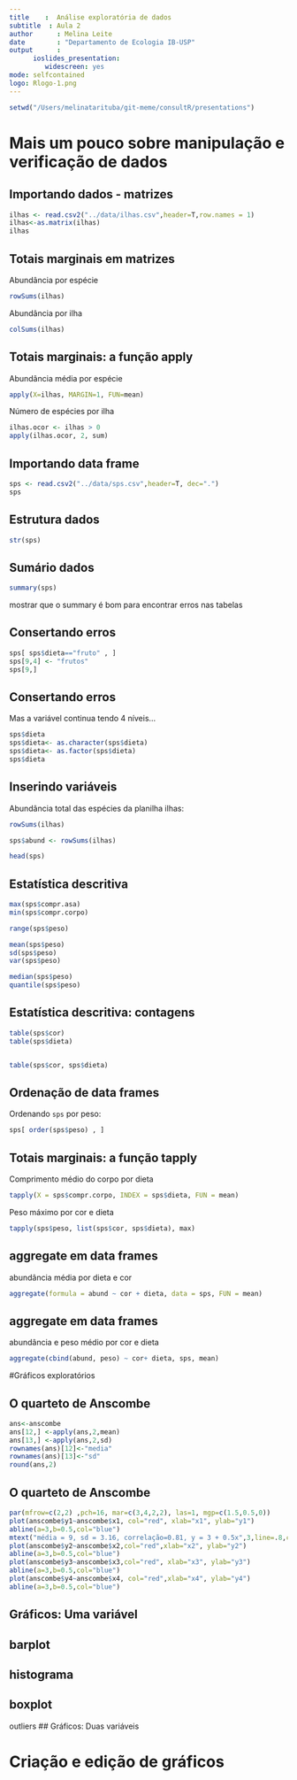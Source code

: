 ```yaml
---
title    :  Análise exploratória de dados
subtitle  : Aula 2
author      : Melina Leite
date        : "Departamento de Ecologia IB-USP"
output      :
      ioslides_presentation:
         widescreen: yes
mode: selfcontained
logo: Rlogo-1.png
---
```


```r
setwd("/Users/melinatarituba/git-meme/consultR/presentations")
```


# Mais um pouco sobre manipulação e verificação de dados

## Importando dados - matrizes
```r
ilhas <- read.csv2("../data/ilhas.csv",header=T,row.names = 1)
ilhas<-as.matrix(ilhas)
ilhas
```

## Totais marginais em matrizes
Abundância por espécie
```r
rowSums(ilhas) 
```
Abundância por ilha
```r
colSums(ilhas)
```

## Totais marginais: a função apply
Abundância média por espécie
```r
apply(X=ilhas, MARGIN=1, FUN=mean)
```
Número de espécies por ilha
```r
ilhas.ocor <- ilhas > 0
apply(ilhas.ocor, 2, sum)
```

## Importando data frame
```r
sps <- read.csv2("../data/sps.csv",header=T, dec=".")
sps
```

## Estrutura dados
```r
str(sps)
```

## Sumário dados
```r
summary(sps)
```
<div class="note">
mostrar que o summary é bom para encontrar erros nas tabelas
</div>


## Consertando erros
```r
sps[ sps$dieta=="fruto" , ]
sps[9,4] <- "frutos"
sps[9,]

```

## Consertando erros
Mas a variável continua tendo 4 níveis...
```r
sps$dieta
sps$dieta<- as.character(sps$dieta)
sps$dieta<- as.factor(sps$dieta)
sps$dieta
```

## Inserindo variáveis
Abundância total das espécies da planilha ilhas:
```r
rowSums(ilhas)

sps$abund <- rowSums(ilhas)

head(sps)
```

## Estatística descritiva {.columns-2}
```r
max(sps$compr.asa)
min(sps$compr.corpo)

range(sps$peso)

mean(sps$peso)
sd(sps$peso)
var(sps$peso)

median(sps$peso)
quantile(sps$peso)
```

## Estatística descritiva: contagens

```r
table(sps$cor)
table(sps$dieta)


table(sps$cor, sps$dieta)
```


## Ordenação de data frames  
Ordenando `sps` por peso:
```r
sps[ order(sps$peso) , ]
```


## Totais marginais: a função tapply
Comprimento médio do corpo por dieta
```r
tapply(X = sps$compr.corpo, INDEX = sps$dieta, FUN = mean)
```
Peso máximo por cor e dieta
```r
tapply(sps$peso, list(sps$cor, sps$dieta), max)
```


## aggregate em data frames
abundância média por dieta e cor
```r
aggregate(formula = abund ~ cor + dieta, data = sps, FUN = mean)
```

## aggregate em data frames
abundância e peso médio por cor e dieta
```r
aggregate(cbind(abund, peso) ~ cor+ dieta, sps, mean)
```


#Gráficos exploratórios

<!--começar com os graficos do anscombe par amostrar a importancia de plotar os dados para ter noçaão das coisas.-->

## O quarteto de Anscombe
```r
ans<-anscombe
ans[12,] <-apply(ans,2,mean)
ans[13,] <-apply(ans,2,sd)
rownames(ans)[12]<-"media"
rownames(ans)[13]<-"sd"
round(ans,2)
```


## O quarteto de Anscombe
<div align="center">
```r
par(mfrow=c(2,2) ,pch=16, mar=c(3,4,2,2), las=1, mgp=c(1.5,0.5,0))
plot(anscombe$y1~anscombe$x1, col="red", xlab="x1", ylab="y1")
abline(a=3,b=0.5,col="blue")
mtext("média = 9, sd = 3.16, correlação=0.81, y = 3 + 0.5x",3,line=.8,cex=1.4, at=15)
plot(anscombe$y2~anscombe$x2,col="red",xlab="x2", ylab="y2")
abline(a=3,b=0.5,col="blue")
plot(anscombe$y3~anscombe$x3,col="red", xlab="x3", ylab="y3")
abline(a=3,b=0.5,col="blue")
plot(anscombe$y4~anscombe$x4, col="red",xlab="x4", ylab="y4")
abline(a=3,b=0.5,col="blue")
```
</div>
<!-- Todos os quatro conjunto de dados são idênticos quando examinado usando estatística básica, mas variam consideravelmente quando graficados. -->

## 
<!-- ver material do curso R-lampago, parte 6 e 7 graficos exploratórios
7. Gráficos Exploratórios -->

## Gráficos: Uma variável

## barplot
## histograma
## boxplot
outliers
## Gráficos: Duas variáveis


# Criação e edição de gráficos


